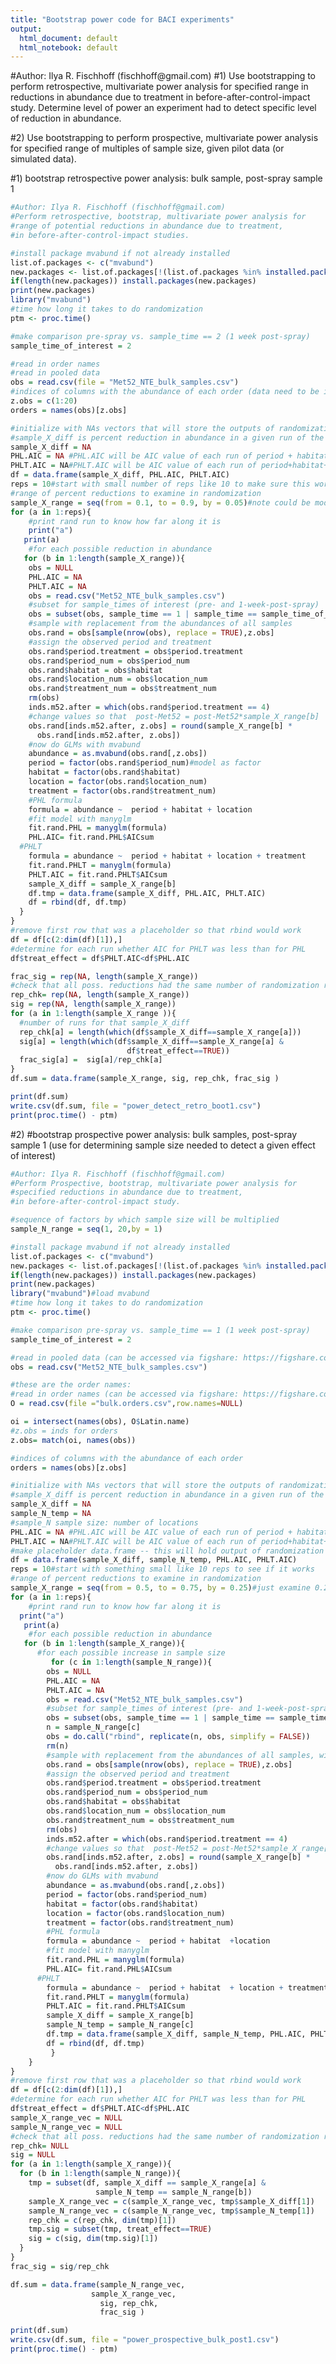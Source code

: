 ```yaml
---
title: "Bootstrap power code for BACI experiments"
output:
  html_document: default
  html_notebook: default
---
```

#Author: Ilya R. Fischhoff (fischhoff@gmail.com)
#1) Use bootstrapping to perform retrospective, multivariate power analysis for specified range in reductions in abundance due to treatment in before-after-control-impact study. Determine level of power an experiment had to detect specific level of reduction in abundance.   

#2) Use bootstrapping to perform prospective, multivariate power analysis for specified range of multiples of sample size, given pilot data (or simulated data). 

#1) bootstrap retrospective power analysis: bulk sample, post-spray sample 1 
```r
#Author: Ilya R. Fischhoff (fischhoff@gmail.com)
#Perform retrospective, bootstrap, multivariate power analysis for
#range of potential reductions in abundance due to treatment, 
#in before-after-control-impact studies. 

#install package mvabund if not already installed
list.of.packages <- c("mvabund")
new.packages <- list.of.packages[!(list.of.packages %in% installed.packages()[,"Package"])]
if(length(new.packages)) install.packages(new.packages)
print(new.packages)
library("mvabund")
#time how long it takes to do randomization
ptm <- proc.time()

#make comparison pre-spray vs. sample_time == 2 (1 week post-spray)
sample_time_of_interest = 2

#read in order names
#read in pooled data
obs = read.csv(file = "Met52_NTE_bulk_samples.csv")
#indices of columns with the abundance of each order (data need to be in wide format)
z.obs = c(1:20)
orders = names(obs)[z.obs]

#initialize with NAs vectors that will store the outputs of randomization runs 
#sample_X_diff is percent reduction in abundance in a given run of the randomization
sample_X_diff = NA
PHL.AIC = NA #PHL.AIC will be AIC value of each run of period + habitat +location model
PHLT.AIC = NA#PHLT.AIC will be AIC value of each run of period+habitat+location+treatment model
df = data.frame(sample_X_diff, PHL.AIC, PHLT.AIC)
reps = 10#start with small number of reps like 10 to make sure this works 
#range of percent reductions to examine in randomization
sample_X_range = seq(from = 0.1, to = 0.9, by = 0.05)#note could be modified to examine increase in abundance
for (a in 1:reps){
    #print rand run to know how far along it is
    print("a") 
   print(a)
    #for each possible reduction in abundance
   for (b in 1:length(sample_X_range)){
    obs = NULL
    PHL.AIC = NA
    PHLT.AIC = NA
    obs = read.csv("Met52_NTE_bulk_samples.csv")
    #subset for sample_times of interest (pre- and 1-week-post-spray)
    obs = subset(obs, sample_time == 1 | sample_time == sample_time_of_interest)
    #sample with replacement from the abundances of all samples    
    obs.rand = obs[sample(nrow(obs), replace = TRUE),z.obs]
    #assign the observed period and treatment
    obs.rand$period.treatment = obs$period.treatment
    obs.rand$period_num = obs$period_num
    obs.rand$habitat = obs$habitat
    obs.rand$location_num = obs$location_num
    obs.rand$treatment_num = obs$treatment_num
    rm(obs)
    inds.m52.after = which(obs.rand$period.treatment == 4)
    #change values so that  post-Met52 = post-Met52*sample_X_range[b]
    obs.rand[inds.m52.after, z.obs] = round(sample_X_range[b] * 
      obs.rand[inds.m52.after, z.obs])
    #now do GLMs with mvabund
    abundance = as.mvabund(obs.rand[,z.obs])
    period = factor(obs.rand$period_num)#model as factor
    habitat = factor(obs.rand$habitat)
    location = factor(obs.rand$location_num)
    treatment = factor(obs.rand$treatment_num)
    #PHL formula
    formula = abundance ~  period + habitat + location  
    #fit model with manyglm
    fit.rand.PHL = manyglm(formula)
    PHL.AIC= fit.rand.PHL$AICsum
  #PHLT
    formula = abundance ~  period + habitat + location + treatment 
    fit.rand.PHLT = manyglm(formula)
    PHLT.AIC = fit.rand.PHLT$AICsum
    sample_X_diff = sample_X_range[b]
    df.tmp = data.frame(sample_X_diff, PHL.AIC, PHLT.AIC)
    df = rbind(df, df.tmp)
  }
}
#remove first row that was a placeholder so that rbind would work
df = df[c(2:dim(df)[1]),]
#determine for each run whether AIC for PHLT was less than for PHL
df$treat_effect = df$PHLT.AIC<df$PHL.AIC

frac_sig = rep(NA, length(sample_X_range))
#check that all poss. reductions had the same number of randomization runs
rep_chk= rep(NA, length(sample_X_range))
sig = rep(NA, length(sample_X_range))
for (a in 1:length(sample_X_range )){
  #number of runs for that sample_X_diff
  rep_chk[a] = length(which(df$sample_X_diff==sample_X_range[a]))
  sig[a] = length(which(df$sample_X_diff==sample_X_range[a] & 
                          df$treat_effect==TRUE))
  frac_sig[a] =  sig[a]/rep_chk[a]
}
df.sum = data.frame(sample_X_range, sig, rep_chk, frac_sig )

print(df.sum)
write.csv(df.sum, file = "power_detect_retro_boot1.csv")
print(proc.time() - ptm)

```

#2) #bootstrap prospective power analysis: bulk samples, post-spray sample 1 (use for determining sample size needed to detect a given effect of interest)
```r
#Author: Ilya R. Fischhoff (fischhoff@gmail.com)
#Perform Prospective, bootstrap, multivariate power analysis for
#specified reductions in abundance due to treatment, 
#in before-after-control-impact study. 

#sequence of factors by which sample size will be multiplied
sample_N_range = seq(1, 20,by = 1)

#install package mvabund if not already installed
list.of.packages <- c("mvabund")
new.packages <- list.of.packages[!(list.of.packages %in% installed.packages()[,"Package"])]
if(length(new.packages)) install.packages(new.packages)
print(new.packages)
library("mvabund")#load mvabund
#time how long it takes to do randomization
ptm <- proc.time()

#make comparison pre-spray vs. sample_time == 1 (1 week post-spray)
sample_time_of_interest = 2

#read in pooled data (can be accessed via figshare: https://figshare.com/s/7d06cefd230a2a5bde52)
obs = read.csv("Met52_NTE_bulk_samples.csv")

#these are the order names:
#read in order names (can be accessed via figshare: https://figshare.com/s/7d06cefd230a2a5bde52)
O = read.csv(file ="bulk.orders.csv",row.names=NULL) 

oi = intersect(names(obs), O$Latin.name)
#z.obs = inds for orders
z.obs= match(oi, names(obs))

#indices of columns with the abundance of each order
orders = names(obs)[z.obs]

#initialize with NAs vectors that will store the outputs of randomization runs 
#sample_X_diff is percent reduction in abundance in a given run of the randomization
sample_X_diff = NA
sample_N_temp = NA
#sample_N sample size: number of locations
PHL.AIC = NA #PHL.AIC will be AIC value of each run of period + habitat +location model
PHLT.AIC = NA#PHLT.AIC will be AIC value of each run of period+habitat+location+treatment model
#make placeholder data.frame -- this will hold output of randomization runs
df = data.frame(sample_X_diff, sample_N_temp, PHL.AIC, PHLT.AIC)
reps = 10#start with something small like 10 reps to see if it works
#range of percent reductions to examine in randomization
sample_X_range = seq(from = 0.5, to = 0.75, by = 0.25)#just examine 0.25% reduction and 50% reduction
for (a in 1:reps){
    #print rand run to know how far along it is
  print("a") 
   print(a)
    #for each possible reduction in abundance
   for (b in 1:length(sample_X_range)){
      #for each possible increase in sample size
         for (c in 1:length(sample_N_range)){
        obs = NULL
        PHL.AIC = NA
        PHLT.AIC = NA
        obs = read.csv("Met52_NTE_bulk_samples.csv")
        #subset for sample_times of interest (pre- and 1-week-post-spray)
        obs = subset(obs, sample_time == 1 | sample_time == sample_time_of_interest)
        n = sample_N_range[c]
        obs = do.call("rbind", replicate(n, obs, simplify = FALSE))
        rm(n)
        #sample with replacement from the abundances of all samples, with number of samples =         sample_N_range[c]*nrow(obs)    
        obs.rand = obs[sample(nrow(obs), replace = TRUE),z.obs]
        #assign the observed period and treatment
        obs.rand$period.treatment = obs$period.treatment
        obs.rand$period_num = obs$period_num
        obs.rand$habitat = obs$habitat
        obs.rand$location_num = obs$location_num
        obs.rand$treatment_num = obs$treatment_num
        rm(obs)
        inds.m52.after = which(obs.rand$period.treatment == 4)
        #change values so that  post-Met52 = post-Met52*sample_X_range[b]
        obs.rand[inds.m52.after, z.obs] = round(sample_X_range[b] * 
          obs.rand[inds.m52.after, z.obs])
        #now do GLMs with mvabund
        abundance = as.mvabund(obs.rand[,z.obs])
        period = factor(obs.rand$period_num)
        habitat = factor(obs.rand$habitat)
        location = factor(obs.rand$location_num)
        treatment = factor(obs.rand$treatment_num)
        #PHL formula
        formula = abundance ~  period + habitat  +location
        #fit model with manyglm
        fit.rand.PHL = manyglm(formula)
        PHL.AIC= fit.rand.PHL$AICsum
      #PHLT
        formula = abundance ~  period + habitat  + location + treatment 
        fit.rand.PHLT = manyglm(formula)
        PHLT.AIC = fit.rand.PHLT$AICsum
        sample_X_diff = sample_X_range[b]
        sample_N_temp = sample_N_range[c]
        df.tmp = data.frame(sample_X_diff, sample_N_temp, PHL.AIC, PHLT.AIC)
        df = rbind(df, df.tmp)
         }
    }
}
#remove first row that was a placeholder so that rbind would work
df = df[c(2:dim(df)[1]),]
#determine for each run whether AIC for PHLT was less than for PHL
df$treat_effect = df$PHLT.AIC<df$PHL.AIC
sample_X_range_vec = NULL
sample_N_range_vec = NULL
#check that all poss. reductions had the same number of randomization runs
rep_chk= NULL
sig = NULL
for (a in 1:length(sample_X_range)){
  for (b in 1:length(sample_N_range)){
    tmp = subset(df, sample_X_diff == sample_X_range[a] &
                   sample_N_temp == sample_N_range[b])
    sample_X_range_vec = c(sample_X_range_vec, tmp$sample_X_diff[1])
    sample_N_range_vec = c(sample_N_range_vec, tmp$sample_N_temp[1])
    rep_chk = c(rep_chk, dim(tmp)[1])
    tmp.sig = subset(tmp, treat_effect==TRUE)
    sig = c(sig, dim(tmp.sig)[1])
  }
}
frac_sig = sig/rep_chk

df.sum = data.frame(sample_N_range_vec,
                  sample_X_range_vec, 
                    sig, rep_chk, 
                    frac_sig )

print(df.sum)
write.csv(df.sum, file = "power_prospective_bulk_post1.csv")
print(proc.time() - ptm)

```


